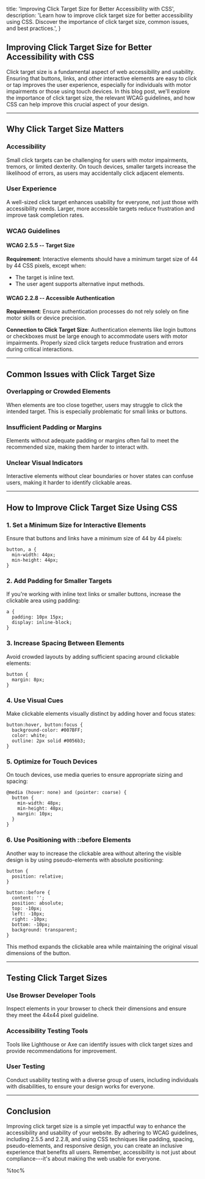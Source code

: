   title: 'Improving Click Target Size for Better Accessibility with CSS',
  description: 'Learn how to improve click target size for better accessibility using CSS. Discover the importance of click target size, common issues, and best practices.',
}

<article>

# Improving Click Target Size for Better Accessibility with CSS

Click target size is a fundamental aspect of web accessibility and usability. Ensuring that buttons, links, and other interactive elements are easy to click or tap improves the user experience, especially for individuals with motor impairments or those using touch devices. In this blog post, we'll explore the importance of click target size, the relevant WCAG guidelines, and how CSS can help improve this crucial aspect of your design.

---

## Why Click Target Size Matters

### Accessibility

Small click targets can be challenging for users with motor impairments, tremors, or limited dexterity. On touch devices, smaller targets increase the likelihood of errors, as users may accidentally click adjacent elements.

### User Experience

A well-sized click target enhances usability for everyone, not just those with accessibility needs. Larger, more accessible targets reduce frustration and improve task completion rates.

### WCAG Guidelines

#### WCAG 2.5.5 -- Target Size

**Requirement**: Interactive elements should have a minimum target size of 44 by 44 CSS pixels, except when:

- The target is inline text.
- The user agent supports alternative input methods.

#### WCAG 2.2.8 -- Accessible Authentication

**Requirement**: Ensure authentication processes do not rely solely on fine motor skills or device precision.

**Connection to Click Target Size**: Authentication elements like login buttons or checkboxes must be large enough to accommodate users with motor impairments. Properly sized click targets reduce frustration and errors during critical interactions.

---

## Common Issues with Click Target Size

### Overlapping or Crowded Elements

When elements are too close together, users may struggle to click the intended target. This is especially problematic for small links or buttons.

### Insufficient Padding or Margins

Elements without adequate padding or margins often fail to meet the recommended size, making them harder to interact with.

### Unclear Visual Indicators

Interactive elements without clear boundaries or hover states can confuse users, making it harder to identify clickable areas.

---

## How to Improve Click Target Size Using CSS

### 1\. Set a Minimum Size for Interactive Elements

Ensure that buttons and links have a minimum size of 44 by 44 pixels:

```
button, a {
  min-width: 44px;
  min-height: 44px;
}

```

### 2\. Add Padding for Smaller Targets

If you're working with inline text links or smaller buttons, increase the clickable area using padding:

```
a {
  padding: 10px 15px;
  display: inline-block;
}

```

### 3\. Increase Spacing Between Elements

Avoid crowded layouts by adding sufficient spacing around clickable elements:

```
button {
  margin: 8px;
}

```

### 4\. Use Visual Cues

Make clickable elements visually distinct by adding hover and focus states:

```
button:hover, button:focus {
  background-color: #007BFF;
  color: white;
  outline: 2px solid #0056b3;
}

```

### 5\. Optimize for Touch Devices

On touch devices, use media queries to ensure appropriate sizing and spacing:

```
@media (hover: none) and (pointer: coarse) {
  button {
    min-width: 48px;
    min-height: 48px;
    margin: 10px;
  }
}

```

### 6\. Use Positioning with ::before Elements

Another way to increase the clickable area without altering the visible design is by using pseudo-elements with absolute positioning:

```
button {
  position: relative;
}

button::before {
  content: '';
  position: absolute;
  top: -10px;
  left: -10px;
  right: -10px;
  bottom: -10px;
  background: transparent;
}

```

This method expands the clickable area while maintaining the original visual dimensions of the button.

---

## Testing Click Target Sizes

### Use Browser Developer Tools

Inspect elements in your browser to check their dimensions and ensure they meet the 44x44 pixel guideline.

### Accessibility Testing Tools

Tools like Lighthouse or Axe can identify issues with click target sizes and provide recommendations for improvement.

### User Testing

Conduct usability testing with a diverse group of users, including individuals with disabilities, to ensure your design works for everyone.

---

## Conclusion

Improving click target size is a simple yet impactful way to enhance the accessibility and usability of your website. By adhering to WCAG guidelines, including 2.5.5 and 2.2.8, and using CSS techniques like padding, spacing, pseudo-elements, and responsive design, you can create an inclusive experience that benefits all users. Remember, accessibility is not just about compliance---it's about making the web usable for everyone.

</article>

%toc%
